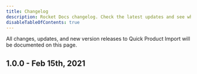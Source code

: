 ```yaml
---
title: Changelog
description: Rocket Docs changelog. Check the latest updates and see what's new.
disableTableOfContents: true
---
```


All changes, updates, and new version releases to Quick Product Import will be documented on this page.

## 1.0.0 - Feb 15th, 2021
